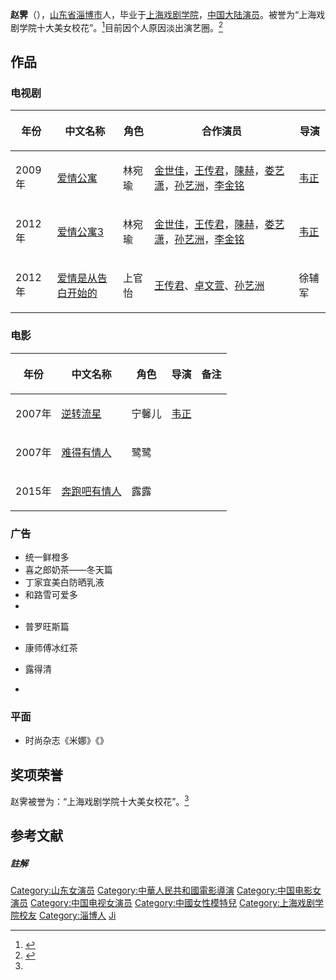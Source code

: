 {{blpsources|time=2020-12-01}}
{{藝人
| 姓名     = 赵霁
| 類型     = 女演员
| 圖片     =
| 原名     = 趙霽
| 外文名   = 
| 外文     = 
| 羅馬拼音 = 
| 英文名   = {{lang|en|Evonne}} 
| 綽號     = 趙霽
| 國籍     = {{PRC}}
| 民族     = [[汉族|汉族]]
| 籍貫     =
| 出生日期 = {{birth date and age|1987|10|28}}
| 出生地點 = {{CHN}}[[山东省|山东省]][[淄博市|淄博市]]
| 職業     = 演员、模特
| 語言     = 汉语
| 教育程度 = [[上海戏剧学院|上海戏剧学院]]表演系畢業
| 宗教信仰 =  
| 配偶     = 
| 音樂類型 =
| 出身地   =   
| 出道作   =   
| 出道日期 = 
| 代表作   = [[爱情公寓1|爱情公寓]]
| 活躍年代 = 2007年-2012年{{notetag|赵霁因个人原因淡出演艺圈}}
| 唱片公司 = 
| 經紀公司 = 
| 網站     = <!-- {{URL|www.example.com}} -->
| 相關團體 =
| 獎項     = 
| IMDb    = 
}}
'''赵霁'''（{{bd|1987年|10月28日|||catIdx=Z赵霁}}），[[山东省|山东省]][[淄博市|淄博市]]人，毕业于[[上海戏剧学院|上海戏剧学院]]，[[中国大陆|中国大陆]][[演员|演员]]。被誉为“上海戏剧学院十大美女校花”。<ref name="xks">{{cite web|url=http://edu.sina.com.cn/gaokao/2008-06-29/1116151457.shtml|title=上海戏剧学院十大美女校花—赵霁|accessdate=2012-03-04|date=2008-06-29|work=新浪|archive-date=2016-03-04|archive-url=https://web.archive.org/web/20160304112856/http://edu.sina.com.cn/gaokao/2008-06-29/1116151457.shtml|dead-url=no}}</ref>目前因个人原因淡出演艺圈。<ref>{{cite web |title=退出娱乐圈的赵霁, 现生活很美满 |url=https://www.360kuai.com/pc/94b4ce0a6fd9ef39a?cota=3&kuai_so=1&sign=360_7bc3b157 |website=快资讯 |accessdate=2019-01-29 |archive-date=2020-03-29 |archive-url=https://web.archive.org/web/20200329094927/https://www.360kuai.com/pc/94b4ce0a6fd9ef39a%3Fcota%3D3%26kuai_so%3D1%26sign%3D360_7bc3b157 |dead-url=no }}</ref>

== 作品 ==
=== 电视剧 ===
{| class="wikitable sortable"
|-
! 年份 !! 中文名称 !! 角色 !! 合作演员 !! 导演
|-
| 2009年 || [[爱情公寓1|爱情公寓]] || 林宛瑜 || [[金世佳|金世佳]]，[[王传君|王传君]]，[[陳赫_(中國演員)|陳赫]]，[[娄艺潇|娄艺潇]]，[[孙艺洲|孙艺洲]]，[[李金铭|李金铭]] || [[韦正_(导演)|韦正]] 
|-
| 2012年 || [[爱情公寓3|爱情公寓3]] || 林宛瑜 || [[金世佳|金世佳]]，[[王传君|王传君]]，[[陳赫_(中國演員)|陳赫]]，[[娄艺潇|娄艺潇]]，[[孙艺洲|孙艺洲]]，[[李金铭|李金铭]] || [[韦正_(导演)|韦正]] 
|-
| 2012年 ||[[爱情是从告白开始的|爱情是从告白开始的]]||上官怡||[[王传君|王传君]]、[[卓文萱|卓文萱]]、[[孙艺洲|孙艺洲]]||徐辅军
|}

=== 电影 ===
{| class="wikitable sortable"
|-
! 年份 !! 中文名称 !! 角色 !! 导演 !! 备注
|-
| 2007年 || [[逆转流星|逆转流星]] || 宁馨儿 || [[韦正_(导演)|韦正]] || 
|-
| 2007年 ||[[难得有情人_(电影)|难得有情人]]|| 鹭鹭 || ||
|-
| 2015年 ||[[奔跑吧有情人|奔跑吧有情人]]|| 露露 || ||
|}

===广告===
*统一鲜橙多
*喜之郎{{lang|en|CICI}}奶茶——冬天篇
*丁家宜美白防晒乳液　
*和路雪可爱多
*{{lang|en|PHILIPS Arcitec}}
*{{lang|en|KFC}}普罗旺斯篇
*康师傅冰红茶
*{{lang|en|Neutrogena}}露得清
*{{lang|en|PHILIPS Living Colors}}

===平面===
*时尚杂志《米娜》《{{lang|en|Easy}}》

== 奖项荣誉 ==
赵霁被誉为：“上海戏剧学院十大美女校花”。<ref name="xks " />

==参考文献==
{{reflist}}
===== 註解 =====
<references group="註" />

{{爱情公寓}}
{{DEFAULTSORT:Zhao ji}}
[[Category:山东女演员|Category:山东女演员]]
[[Category:中華人民共和國電影導演|Category:中華人民共和國電影導演]]
[[Category:中国电影女演员|Category:中国电影女演员]]
[[Category:中国电视女演员|Category:中国电视女演员]]
[[Category:中國女性模特兒|Category:中國女性模特兒]]
[[Category:上海戏剧学院校友|Category:上海戏剧学院校友]]
[[Category:淄博人|Category:淄博人]]
[[Category:赵姓|Ji]]